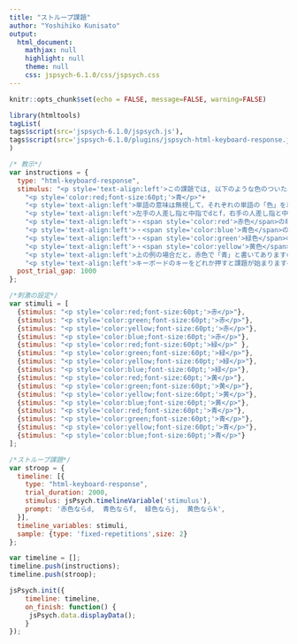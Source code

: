```yaml
---
title: "ストループ課題"
author: "Yoshihiko Kunisato"
output:
  html_document:
    mathjax: null
    highlight: null
    theme: null
    css: jspsych-6.1.0/css/jspsych.css
---
```


```r
knitr::opts_chunk$set(echo = FALSE, message=FALSE, warning=FALSE)
```

```r
library(htmltools)
tagList(
tags$script(src='jspsych-6.1.0/jspsych.js'),
tags$script(src='jspsych-6.1.0/plugins/jspsych-html-keyboard-response.js')
)
```

```js
/* 教示*/
var instructions = {
  type: "html-keyboard-response",
  stimulus: "<p style='text-align:left'>この課題では, 以下のような色のついた単語を見ていただきます。</p>"+
    "<p style='color:red;font-size:60pt;'>青</p>"+
    "<p style='text-align:left'>単語の意味は無視して，それぞれの単語の「色」を以下のキーボードのキーを押して回答してください。</p>"+
    "<p style='text-align:left'>左手の人差し指と中指でdとf，右手の人差し指と中指でjとkを押してください。</p>"+
    "<p style='text-align:left'>・<span style='color:red'>赤色</span>の単語ならdを押す</p>"+
    "<p style='text-align:left'>・<span style='color:blue'>青色</span>の単語ならfを押す</p>"+
    "<p style='text-align:left'>・<span style='color:green'>緑色</span>の単語ならjを押す</p>"+
    "<p style='text-align:left'>・<span style='color:yellow'>黄色</span>の単語ならkを押す</p>"+
    "<p style='text-align:left'>上の例の場合だと，赤色で「青」と書いてありますので，dを押します</p>"+
    "<p style='text-align:left'>キーボードのキーをどれか押すと課題が始まります</p>",
  post_trial_gap: 1000
};

/*刺激の設定*/
var stimuli = [
  {stimulus: "<p style='color:red;font-size:60pt;'>赤</p>"},
  {stimulus: "<p style='color:green;font-size:60pt;'>赤</p>"},
  {stimulus: "<p style='color:yellow;font-size:60pt;'>赤</p>"},
  {stimulus: "<p style='color:blue;font-size:60pt;'>赤</p>"},
  {stimulus: "<p style='color:red;font-size:60pt;'>緑</p>" },
  {stimulus: "<p style='color:green;font-size:60pt;'>緑</p>"},
  {stimulus: "<p style='color:yellow;font-size:60pt;'>緑</p>"},
  {stimulus: "<p style='color:blue;font-size:60pt;'>緑</p>"},
  {stimulus: "<p style='color:red;font-size:60pt;'>黄</p>"},
  {stimulus: "<p style='color:green;font-size:60pt;'>黄</p>"},
  {stimulus: "<p style='color:yellow;font-size:60pt;'>黄</p>"},
  {stimulus: "<p style='color:blue;font-size:60pt;'>黄</p>"},
  {stimulus: "<p style='color:red;font-size:60pt;'>青</p>"},
  {stimulus: "<p style='color:green;font-size:60pt;'>青</p>"},
  {stimulus: "<p style='color:yellow;font-size:60pt;'>青</p>"},
  {stimulus: "<p style='color:blue;font-size:60pt;'>青</p>"}
];

/*ストループ課題*/
var stroop = {
  timeline: [{
    type: "html-keyboard-response",
    trial_duration: 2000,
    stimulus: jsPsych.timelineVariable('stimulus'),
    prompt: '赤色ならd,  青色ならf,  緑色ならj,  黄色ならk',
  }],
  timeline_variables: stimuli,
  sample: {type: 'fixed-repetitions',size: 2}
};

var timeline = [];
timeline.push(instructions);
timeline.push(stroop);

jsPsych.init({
    timeline: timeline,
    on_finish: function() {
     jsPsych.data.displayData();
    }
});
```


